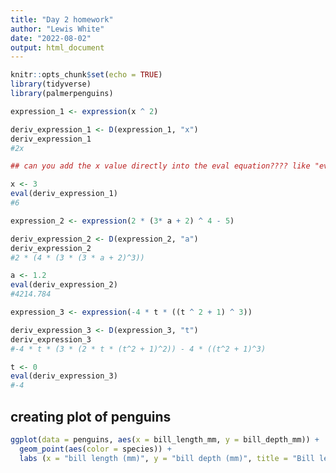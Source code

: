```yaml
---
title: "Day 2 homework"
author: "Lewis White"
date: "2022-08-02"
output: html_document
---
```


```r
knitr::opts_chunk$set(echo = TRUE)
library(tidyverse)
library(palmerpenguins)
```



```r
expression_1 <- expression(x ^ 2)

deriv_expression_1 <- D(expression_1, "x")
deriv_expression_1
#2x

## can you add the x value directly into the eval equation???? like "eval(deriv_expression_1, x = 3)"

x <- 3
eval(deriv_expression_1)
#6

expression_2 <- expression(2 * (3* a + 2) ^ 4 - 5)

deriv_expression_2 <- D(expression_2, "a")
deriv_expression_2
#2 * (4 * (3 * (3 * a + 2)^3))

a <- 1.2
eval(deriv_expression_2)
#4214.784

expression_3 <- expression(-4 * t * ((t ^ 2 + 1) ^ 3))

deriv_expression_3 <- D(expression_3, "t")
deriv_expression_3
#-4 * t * (3 * (2 * t * (t^2 + 1)^2)) - 4 * ((t^2 + 1)^3)

t <- 0
eval(deriv_expression_3)
#-4
```



## creating plot of penguins

```r
ggplot(data = penguins, aes(x = bill_length_mm, y = bill_depth_mm)) +
  geom_point(aes(color = species)) +
  labs (x = "bill length (mm)", y = "bill depth (mm)", title = "Bill length and depth of penguins")
```

